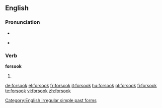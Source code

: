 ==English==

===Pronunciation===
* {{IPA|/ˈfoɻsʊk/}}
* {{audio|en-us-forsook.ogg|Audio (US)}}
*: {{rhymes|ʊk}}

===Verb===
'''forsook'''

# {{simple past of|[[forsake]]}}

[[Category:English irregular simple past forms]]

[[de:forsook]]
[[el:forsook]]
[[fr:forsook]]
[[it:forsook]]
[[hu:forsook]]
[[pl:forsook]]
[[fi:forsook]]
[[te:forsook]]
[[vi:forsook]]
[[zh:forsook]]